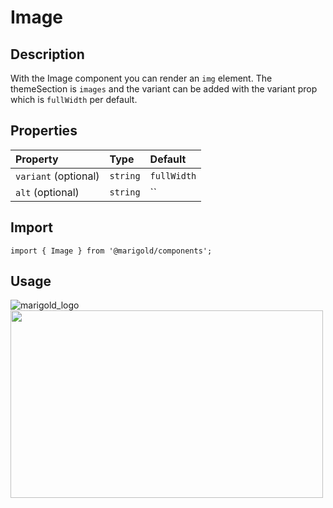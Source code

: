 
<Meta title="Components/Content/Image" />

# Image

## Description

With the Image component you can render an `img` element.
The themeSection is `images` and the variant can be added with the variant prop which is `fullWidth` per default.

## Properties

| Property             | Type     | Default     |
| :------------------- | :------- | :---------- |
| `variant` (optional) | `string` | `fullWidth` |
| `alt` (optional)     | `string` | ``          |

## Import

```tsx
import { Image } from '@marigold/components';
```

## Usage

<Canvas>
  <Story name="firstImage">
    <Image src={image1} alt="marigold_logo" />
  </Story>
</Canvas>

<Canvas>
  <Story name="secondImage">
    <Image src={image2} width="500" height="300" />
  </Story>
</Canvas>
